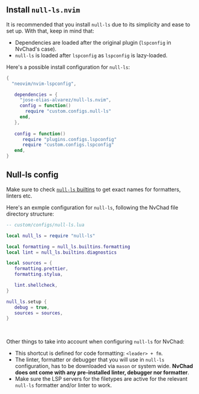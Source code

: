 ## Install `null-ls.nvim`

It is recommended that you install `null-ls` due to its simplicity and ease to set up. With that, keep in mind that:

- Dependencies are loaded after the original plugin (`lspconfig` in NvChad's case).
- `null-ls` is loaded after `lspconfig` as `lspconfig` is lazy-loaded.

Here's a possible install configuration for `null-ls`:

```lua
{
  "neovim/nvim-lspconfig",

   dependencies = {
     "jose-elias-alvarez/null-ls.nvim",
     config = function()
       require "custom.configs.null-ls"
     end,
   },
 
   config = function()
      require "plugins.configs.lspconfig"
      require "custom.configs.lspconfig"
   end,
}
```

## Null-ls config

Make sure to check [`null-ls` builtins](https://github.com/jose-elias-alvarez/null-ls.nvim/blob/main/doc/BUILTINS.md) to get exact names for formatters, linters etc.

Here's an exmple configuration for `null-ls`, following the NvChad file directory structure:

```lua
-- custom/configs/null-ls.lua

local null_ls = require "null-ls"

local formatting = null_ls.builtins.formatting
local lint = null_ls.builtins.diagnostics

local sources = {
   formatting.prettier,
   formatting.stylua,

   lint.shellcheck,
}

null_ls.setup {
   debug = true,
   sources = sources,
}
```
<br/>

Other things to take into account when configuring `null-ls` for NvChad:

- This shortcut is defined for code formatting: `<leader> + fm`.
- The linter, formatter or debugger that you will use in `null-ls` configuration, has to be downloaded via `mason` or system wide. **NvChad does ont come with any pre-installed linter, debugger nor formatter**.
- Make sure the LSP servers for the filetypes are active for the relevant `null-ls` formatter and/or linter to work.
